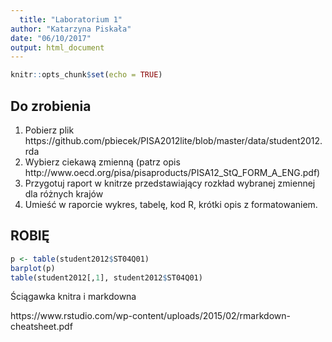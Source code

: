 ---
  title: "Laboratorium 1"
author: "Katarzyna Piskała"
date: "06/10/2017"
output: html_document
---
  
  ```{r setup, include=FALSE}
knitr::opts_chunk$set(echo = TRUE)
```

## Do zrobienia

1. Pobierz plik https://github.com/pbiecek/PISA2012lite/blob/master/data/student2012.rda
2. Wybierz ciekawą zmienną (patrz opis http://www.oecd.org/pisa/pisaproducts/PISA12_StQ_FORM_A_ENG.pdf)
3. Przygotuj raport w knitrze przedstawiający rozkład wybranej zmiennej dla różnych krajów
4. Umieść w raporcie wykres, tabelę, kod R, krótki opis z formatowaniem.

## ROBIĘ

```{r}
p <- table(student2012$ST04Q01)
barplot(p)
table(student2012[,1], student2012$ST04Q01)
```

Ściągawka knitra i markdowna

https://www.rstudio.com/wp-content/uploads/2015/02/rmarkdown-cheatsheet.pdf